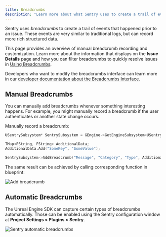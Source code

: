 ```yaml
---
title: Breadcrumbs
description: "Learn more about what Sentry uses to create a trail of events (breadcrumbs) that happened prior to an issue."
---
```


Sentry uses _breadcrumbs_ to create a trail of events that happened prior to an issue. These events are very similar to traditional logs, but can record more rich structured data.

This page provides an overview of manual breadcrumb recording and customization. Learn more about the information that displays on the **Issue Details** page and how you can filter breadcrumbs to quickly resolve issues in [Using Breadcrumbs](/product/error-monitoring/breadcrumbs).

<Alert title="Learn about SDK usage">

Developers who want to modify the breadcrumbs interface can learn more in our [developer documentation about the Breadcrumbs Interface](https://develop.sentry.dev/sdk/event-payloads/breadcrumbs/).

</Alert>

## Manual Breadcrumbs

You can manually add breadcrumbs whenever something interesting happens. For example, you might manually record a breadcrumb if the user authenticates or another state change occurs.

Manually record a breadcrumb:

```cpp
USentrySubsystem* SentrySubsystem = GEngine->GetEngineSubsystem<USentrySubsystem>();

TMap<FString, FString> AdditionalData;
AdditionalData.Add("SomeKey", "SomeValue");

SentrySubsystem->AddBreadcrumb("Message", "Category", "Type", AdditionalData, ESentryLevel::Info);
```

The same result can be achieved by calling corresponding function in blueprint:

![Add breadcrumb](unreal_breadcrumb.png)

## Automatic Breadcrumbs

The Unreal Engine SDK can capture certain types of breadcrumbs automatically. Those can be enabled using the Sentry configuration window at **Project Settings > Plugins > Sentry**.

![Sentry automatic breadcrumbs](unreal_automatic_breadcrumbs.png)
